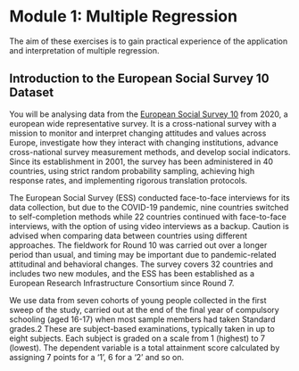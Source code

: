 # Module 1: Multiple Regression

The aim of these exercises is to gain practical experience of the application and interpretation of multiple regression.

## Introduction to the European Social Survey 10 Dataset

You will be analysing data from the [European Social Survey 10](https://ess-search.nsd.no/en/study/172ac431-2a06-41df-9dab-c1fd8f3877e7) from 2020, a european wide representative survey. It is a cross-national survey with a mission to monitor and interpret changing attitudes and values across Europe, investigate how they interact with changing institutions, advance cross-national survey measurement methods, and develop social indicators. Since its establishment in 2001, the survey has been administered in 40 countries, using strict random probability sampling, achieving high response rates, and implementing rigorous translation protocols.

::: {.callout-note}
The European Social Survey (ESS) conducted face-to-face interviews for its data collection, but due to the COVID-19 pandemic, nine countries switched to self-completion methods while 22 countries continued with face-to-face interviews, with the option of using video interviews as a backup. Caution is advised when comparing data between countries using different approaches. The fieldwork for Round 10 was carried out over a longer period than usual, and timing may be important due to pandemic-related attitudinal and behavioral changes. The survey covers 32 countries and includes two new modules, and the ESS has been established as a European Research Infrastructure Consortium since Round 7.
:::



We use data from seven cohorts of young people collected in the first sweep of the study, carried out at the end of the final year of compulsory schooling (aged 16-17) when most sample members had taken Standard grades.2 These are subject-based examinations, typically taken in up to eight subjects. Each subject is graded on a scale from 1 (highest) to 7 (lowest). The dependent variable is a total attainment score calculated by assigning 7 points for a ‘1’, 6 for a ‘2’ and so on.
